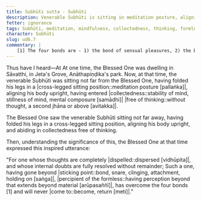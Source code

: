 ```yaml
---
title: Subhūti sutta - Subhūti
description: Venerable Subhūti is sitting in meditation posture, aligning his body upright, having entered collectedness free of thinking. The Blessed One sees this and expresses an inspired utterance.
fetter: ignorance
tags: Subhūti, meditation, mindfulness, collectedness, thinking, formless, bonds, ud, ud6
character: Subhūti
slug: ud6.7
commentary: |
    [1] The four bonds are - 1) the bond of sensual pleasures, 2) the bond of continued existence, 3) the bond of views, and 4) the bond of ignorance.
---
```


Thus have I heard—At At one time, the Blessed One was dwelling in Sāvatthi, in Jeta's Grove, Anāthapiṇḍika's park. Now, at that time, the venerable Subhūti was sitting not far from the Blessed One, having folded his legs in a |cross-legged sitting position::meditation posture [pallaṅka]|, aligning his body upright, having entered |collectedness::stability of mind, stillness of mind, mental composure [samādhi]| |free of thinking::without thought, a second jhāna or above [avitakka]|.

The Blessed One saw the venerable Subhūti sitting not far away, having folded his legs in a cross-legged sitting position, aligning his body upright, and abiding in collectedness free of thinking.

Then, understanding the significance of this, the Blessed One at that time expressed this inspired utterance:

"For one whose thoughts are completely |dispelled::dispersed [vidhūpita]|,
and whose internal doubts are fully resolved without remainder;
Such a one, having gone beyond |sticking point::bond, snare, clinging, attachment, holding on [saṅga]|, |percipient of the formless::having perception beyond that extends beyond material [arūpasaññī]|,
has overcome the four bonds [1] and will never |come to::become, return [meti]|."